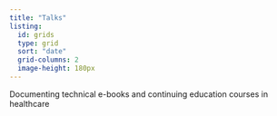---
title: "Talks"
listing:
  id: grids
  type: grid
  sort: "date"
  grid-columns: 2
  image-height: 180px
---

::: {#grids}
:::

Documenting technical e-books and continuing education courses in healthcare 